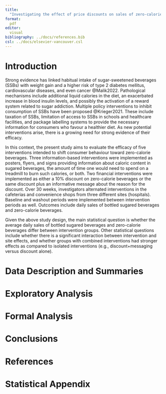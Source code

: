 ```yaml
---
title: 
  "Investigating the effect of price discounts on sales of zero-calorie beverages"
format: 
  pdf
editor: 
  visual
bibliography: ../docs/references.bib
csl: ../docs/elsevier-vancouver.csl
---
```


# Introduction

Strong evidence has linked habitual intake of sugar-sweetened beverages (SSBs) with weight gain and a higher risk of type 2 diabetes mellitus, cardiovascular diseases, and even cancer @Malik2022. Pathological mechanisms include additional liquid calories in the diet, an exacerbated increase in blood insulin levels, and possibly the activation of a reward system related to sugar addiction. Multiple policy interventions to inhibit consumption of SSBs have been proposed @Krieger2021. These include taxation of SSBs, limitation of access to SSBs in schools and healthcare facilities, and package labelling systems to provide the necessary information for consumers who favour a healthier diet. As new potential interventions arise, there is a growing need for strong evidence of their efficacy.

In this context, the present study aims to evaluate the efficacy of five interventions intended to shift consumer behaviour toward zero-calorie beverages. Three information-based interventions were implemented as posters, flyers, and signs providing information about caloric content in sugared beverages, the amount of time
one would need to spend on a treadmill to burn such calories, or both. Two financial interventions were implemented as either a 10% discount on zero-calorie beverages or the same discount plus an informative message about the reason for the discount. Over 30 weeks, investigators alternated interventions in the cafeterias and convenience shops from three different sites (hospitals). Baseline and washout periods were implemented between intervention periods as well. Outcomes include daily sales of bottled sugared beverages and zero-calorie beverages.

Given the above study design, the main statistical question is whether the average daily sales of bottled sugared beverages and zero-calorie beverages differ between intervention groups. Other statistical questions include whether there is a significant interaction between intervention and site effects, and whether groups with combined interventions had stronger effects as compared to isolated interventions (e.g., discount+messaging versus discount alone).

# Data Description and Summaries

# Exploratory Analysis

# Formal Analysis

# Conclusions

# References

# Statistical Appendix